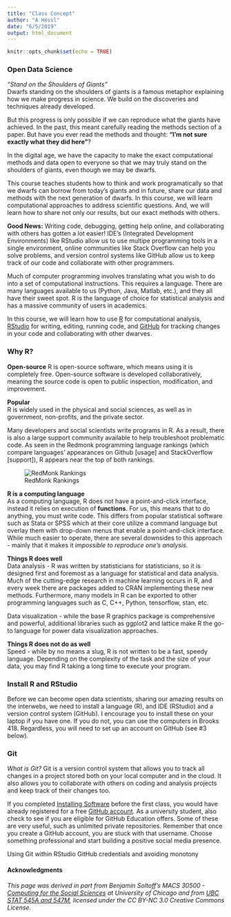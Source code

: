 ```yaml
---
title: "Class Concept"
author: "A Hessl"
date: "6/5/2019"
output: html_document
---
```


```r
knitr::opts_chunk$set(echo = TRUE)
```

### Open Data Science
_"Stand on the Shoulders of Giants"_  
Dwarfs standing on the shoulders of giants is a famous metaphor explaining how we make progress in science.  We build on the discoveries and techniques already developed.  

But this progress is only possible if we can reproduce what the giants have achieved. In the past, this meant carefully reading the methods section of a paper. But have you ever read the methods and thought: __"I'm not sure exactly what they did here"__?  

In the digital age, we have the capacity to make the exact computational methods and data open to everyone so that we may truly stand on the shoulders of giants, even though we may be dwarfs.

This course teaches students how to think and work programatically so that we dwarfs can borrow from today's giants and in future, share our data and methods with the next generation of dwarfs. In this course, we will learn computational approaches to address scientific questions.  And, we will learn how to share not only our results, but our exact methods with others.  

__Good News:__ Writing code, debugging, getting help online, and collaborating with others has gotten a lot easier!  IDE's (Integrated Development Environments) like RStudio allow us to use multipe programming tools in a single environment, online communities like Stack Overflow can help you solve problems, and version control systems like GitHub allow us to keep track of our code and collaborate with other programmers.

Much of computer programming involves translating what you wish to do into a set of computational instructions. This requires a language.  There are many languages available to us (Python, Java, Matlab, etc.), and they all have their sweet spot. R is the language of choice for statistical analysis and has a massive community of users in academics.

In this course, we will learn how to use [R](https://www.r-project.org/) for computational analysis, [RStudio](https://www.rstudio.com/) for writing, editing, running code, and [GitHub](https://github.com/) for tracking changes in your code and collaborating with other dwarves.

### Why R?
__Open-source__
R is open-source software, which means using it is completely free. Open-source software is developed collaboratively, meaning the source code is open to public inspection, modification, and improvement. 

__Popular__  
R is widely used in the physical and social sciences, as well as in government, non-profits, and the private sector.

Many developers and social scientists write programs in R. As a result, there is also a large support community available to help troubleshoot problematic code. As seen in the Redmonk programming language rankings (which compare languages’ appearances on Github [usage] and StackOverflow [support]), R appears near the top of both rankings.

![RedMonk Rankings](images/redmonk.png)

__R is a computing language__  
As a computing language, R does not have a point-and-click interface, instead it relies on  execution of __functions__. For us, this means that to do anything, you must write code. This differs from popular statistical software such as Stata or SPSS which at their core utilize a command language but overlay them with drop-down menus that enable a point-and-click interface. While much easier to operate, there are several downsides to this approach - mainly that it makes it _impossible to reproduce one’s analysis_.

__Things R does well__  
Data analysis - R was written by statisticians for statisticians, so it is designed first and foremost as a language for statistical and data analysis. Much of the cutting-edge research in machine learning occurs in R, and every week there are packages added to CRAN implementing these new methods. Furthermore, many models in R can be exported to other programming languages such as C, C++, Python, tensorflow, stan, etc.

Data visualization - while the base R graphics package is comprehensive and powerful, additional libraries such as ggplot2 and lattice make R the go-to language for power data visualization approaches.

__Things R does not do as well__  
Speed - while by no means a slug, R is not written to be a fast, speedy language. Depending on the complexity of the task and the size of your data, you may find R taking a long time to execute your program.


### Install R and RStudio
Before we can become open data scientists, sharing our amazing results on the interwebs, we need to install a language (R), and IDE (RStudio) and a version control system (GitHub). I encourage you to install these on your laptop if you have one.  If you do not, you can use the computers in Brooks 418.  Regardless, you will need to set up an account on GitHub (see #3 below).

### Git
_What is Git?_ Git is a version control system that allows you to track all changes in a project stored both on your local computer and in the cloud.  It also allows you to collaborate with others on coding and analysis projects and keep track of their changes too. 

If you completed [Installing Software]() before the first class, you would have already registered for a free [GitHub account](https://github.com/). As a university student, also check to see if you are eligible for GitHub Education offers. Some of these are very useful, such as unlimited private repositories. Remember that once you create a GitHub account, you are stuck with that username. Choose something professional and start building a positive social media presence.



Using Git within RStudio
GitHub credentials and avoiding monotony





#### __Acknowledgments__
_This page was derived in part from Benjamin Soltoff's MACS 30500 - [Computing for the Social Sciences](https://cfss.uchicago.edu/) at University of Chicago and from [UBC STAT 545A and 547M](http://stat545.com/Classroom/), licensed under the CC BY-NC 3.0 Creative Commons License._


